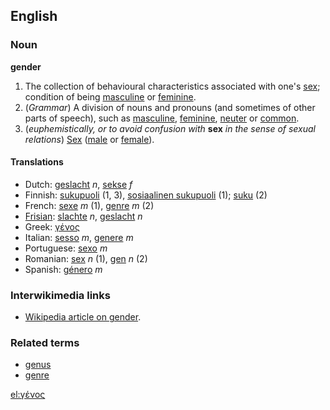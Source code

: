 ==English==
===Noun===
'''gender'''
# The collection of behavioural characteristics associated with one's [[sex]]; condition of being [[masculine]] or [[feminine]].
# (''Grammar'') A division of nouns and pronouns (and sometimes of other parts of speech), such as [[masculine]], [[feminine]], [[neuter]] or [[common]].
# (''euphemistically, or to avoid confusion with'' '''sex''' ''in the sense of sexual relations'') [[Sex]] ([[male]] or [[female]]).

====Translations====

*Dutch: [[geslacht]] ''n'', [[sekse]] ''f''
*Finnish: [[sukupuoli]] (1, 3), [[sosiaalinen sukupuoli]] (1); [[suku]] (2)
*French: [[sexe]] ''m'' (1), [[genre]] ''m'' (2)
*[[Frisian]]: [[slachte]] ''n'', [[geslacht]] ''n''
*Greek: [[γένος]]
*Italian: [[sesso]] ''m'', [[genere]] ''m''
*Portuguese: [[sexo]] ''m''
*Romanian: [[sex]] ''n'' (1), [[gen]] ''n'' (2)
*Spanish: [[:es:género|género]] ''m''

=== Interwikimedia links===
*[[w:Gender|Wikipedia article on gender]].

=== Related terms ===

*[[genus]]
*[[genre]]

[[el:γένος]]